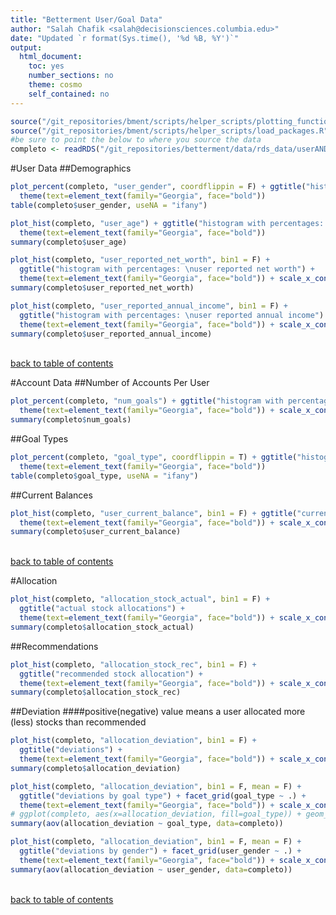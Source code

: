 ```yaml
---
title: "Betterment User/Goal Data"
author: "Salah Chafik <salah@decisionsciences.columbia.edu>"
date: "Updated `r format(Sys.time(), '%d %B, %Y')`"
output: 
  html_document:
    toc: yes
    number_sections: no
    theme: cosmo
    self_contained: no
---
```

```r
source("/git_repositories/bment/scripts/helper_scripts/plotting_functions.R")
source("/git_repositories/bment/scripts/helper_scripts/load_packages.R")
#be sure to point the below to where you source the data
completo <- readRDS("/git_repositories/betterment/data/rds_data/userANDdospert_full.RDS")
```

#User Data
##Demographics
```r
plot_percent(completo, "user_gender", coordflippin = F) + ggtitle("histogram with percentages: \ngender") + 
  theme(text=element_text(family="Georgia", face="bold")) 
table(completo$user_gender, useNA = "ifany")
```

```r
plot_hist(completo, "user_age") + ggtitle("histogram with percentages: \nage") + 
  theme(text=element_text(family="Georgia", face="bold")) 
summary(completo$user_age)
```

```r
plot_hist(completo, "user_reported_net_worth", bin1 = F) + 
  ggtitle("histogram with percentages: \nuser reported net worth") + 
  theme(text=element_text(family="Georgia", face="bold")) + scale_x_continuous(labels = comma)
summary(completo$user_reported_net_worth)
```

```r
plot_hist(completo, "user_reported_annual_income", bin1 = F) + 
  ggtitle("histogram with percentages: \nuser reported annual income") + 
  theme(text=element_text(family="Georgia", face="bold")) + scale_x_continuous(labels = comma) 
summary(completo$user_reported_annual_income)
```

\
[back to table of contents](#TOC)


#Account Data
##Number of Accounts Per User
```r
plot_percent(completo, "num_goals") + ggtitle("histogram with percentages: \nnumber of goals") + 
  theme(text=element_text(family="Georgia", face="bold")) + scale_x_continuous(breaks=seq(0, 8, 1))
summary(completo$num_goals)
```

##Goal Types
```r
plot_percent(completo, "goal_type", coordflippin = T) + ggtitle("histogram with percentages: \ngoal type") + 
  theme(text=element_text(family="Georgia", face="bold")) 
table(completo$goal_type, useNA = "ifany")
```

##Current Balances
```r
plot_hist(completo, "user_current_balance", bin1 = F) + ggtitle("current balance on account") + 
  theme(text=element_text(family="Georgia", face="bold")) + scale_x_continuous(labels = comma)
summary(completo$user_current_balance)
```

\
[back to table of contents](#TOC)

#Allocation  
```r
plot_hist(completo, "allocation_stock_actual", bin1 = F) + 
  ggtitle("actual stock allocations") + 
  theme(text=element_text(family="Georgia", face="bold")) + scale_x_continuous(labels = comma)
summary(completo$allocation_stock_actual)
```

##Recommendations
```r
plot_hist(completo, "allocation_stock_rec", bin1 = F) + 
  ggtitle("recommended stock allocation") + 
  theme(text=element_text(family="Georgia", face="bold")) + scale_x_continuous(labels = comma)
summary(completo$allocation_stock_rec)
```

##Deviation
####positive(negative) value means a user allocated more (less) stocks than recommended
```r
plot_hist(completo, "allocation_deviation", bin1 = F) + 
  ggtitle("deviations") + 
  theme(text=element_text(family="Georgia", face="bold")) + scale_x_continuous(labels = comma)
summary(completo$allocation_deviation)
```

```r
plot_hist(completo, "allocation_deviation", bin1 = F, mean = F) + 
  ggtitle("deviations by goal type") + facet_grid(goal_type ~ .) + 
  theme(text=element_text(family="Georgia", face="bold")) + scale_x_continuous(labels = comma)
# ggplot(completo, aes(x=allocation_deviation, fill=goal_type)) + geom_density(alpha=.3) 
summary(aov(allocation_deviation ~ goal_type, data=completo))
```

```r
plot_hist(completo, "allocation_deviation", bin1 = F, mean = F) + 
  ggtitle("deviations by gender") + facet_grid(user_gender ~ .) + 
  theme(text=element_text(family="Georgia", face="bold")) + scale_x_continuous(labels = comma)
summary(aov(allocation_deviation ~ user_gender, data=completo))
```

\
[back to table of contents](#TOC)
